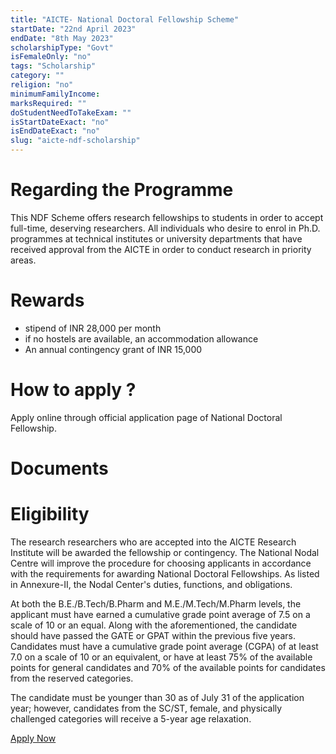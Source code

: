 ```yaml
---
title: "AICTE- National Doctoral Fellowship Scheme"
startDate: "22nd April 2023"
endDate: "8th May 2023"
scholarshipType: "Govt"
isFemaleOnly: "no"
tags: "Scholarship"
category: ""
religion: "no"
minimumFamilyIncome:
marksRequired: ""
doStudentNeedToTakeExam: ""
isStartDateExact: "no"
isEndDateExact: "no"
slug: "aicte-ndf-scholarship"
---
```


# Regarding the Programme

This NDF Scheme offers research fellowships to students in order to accept full-time, deserving researchers.
All individuals who desire to enrol in Ph.D. programmes at technical institutes or university departments that have received approval from the AICTE in order to conduct research in priority areas.

# Rewards

- stipend of INR 28,000 per month
- if no hostels are available, an accommodation allowance
- An annual contingency grant of INR 15,000

# How to apply ?

Apply online through official application page of National Doctoral Fellowship.

# Documents

# Eligibility

The research researchers who are accepted into the AICTE Research Institute will be awarded the fellowship or contingency.
The National Nodal Centre will improve the procedure for choosing applicants in accordance with the requirements for awarding National Doctoral Fellowships.
As listed in Annexure-II, the Nodal Center's duties, functions, and obligations.

At both the B.E./B.Tech/B.Pharm and M.E./M.Tech/M.Pharm levels, the applicant must have earned a cumulative grade point average of 7.5 on a scale of 10 or an equal.
Along with the aforementioned, the candidate should have passed the GATE or GPAT within the previous five years.
Candidates must have a cumulative grade point average (CGPA) of at least 7.0 on a scale of 10 or an equivalent,
or have at least 75% of the available points for general candidates and 70% of the available points for candidates from the reserved categories.

The candidate must be younger than 30 as of July 31 of the application year; however, candidates from the SC/ST, female, and physically challenged categories will receive a 5-year age relaxation.

[Apply Now](https://www.aicte-india.org/content/national-doctoral-fellowship-ndf)
